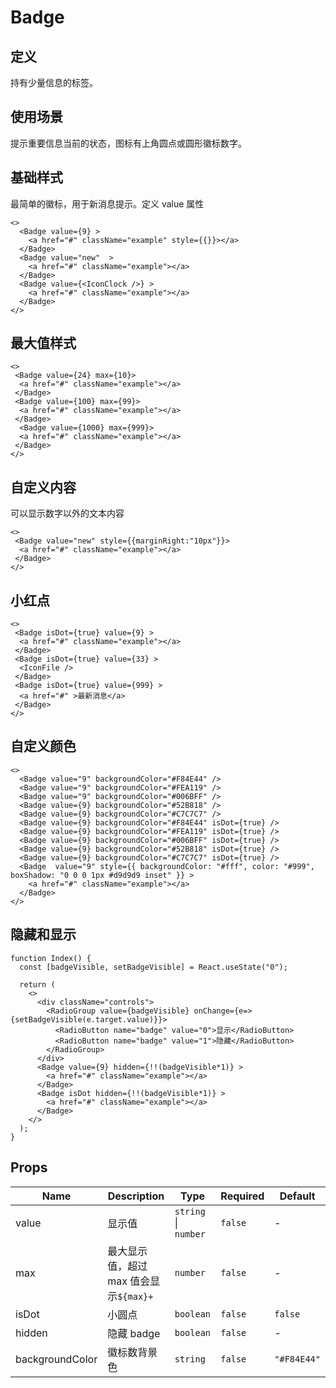 # Badge

## 定义

持有少量信息的标签。

## 使用场景

提示重要信息当前的状态，图标有上角圆点或圆形徽标数字。

## 基础样式

最简单的徽标，用于新消息提示。定义 value 属性

```JSX live=true className=react-demo-container--badge
<>
  <Badge value={9} >
    <a href="#" className="example" style={{}}></a>
  </Badge>
  <Badge value="new"  >
    <a href="#" className="example"></a>
  </Badge>
  <Badge value={<IconClock />} >
    <a href="#" className="example"></a>
  </Badge>
</>
```

## 最大值样式

```JSX live=true className=react-demo-container--badge
<>
 <Badge value={24} max={10}>
  <a href="#" className="example"></a>
 </Badge>
 <Badge value={100} max={99}>
  <a href="#" className="example"></a>
 </Badge>
  <Badge value={1000} max={999}>
  <a href="#" className="example"></a>
 </Badge>
</>
```

## 自定义内容

可以显示数字以外的文本内容

```JSX live=true className=react-demo-container--badge
<>
 <Badge value="new" style={{marginRight:"10px"}}>
  <a href="#" className="example"></a>
 </Badge>
</>
```

## 小红点

```JSX live=true className=react-demo-container--badge
<>
 <Badge isDot={true} value={9} >
  <a href="#" className="example"></a>
 </Badge>
 <Badge isDot={true} value={33} >
  <IconFile />
 </Badge>
 <Badge isDot={true} value={999} >
  <a href="#" >最新消息</a>
 </Badge>
</>
```

## 自定义颜色

```JSX live=true className=react-demo-container--badge
<>
  <Badge value="9" backgroundColor="#F84E44" />
  <Badge value="9" backgroundColor="#FEA119" />
  <Badge value="9" backgroundColor="#006BFF" />
  <Badge value={9} backgroundColor="#52B818" />
  <Badge value={9} backgroundColor="#C7C7C7" />
  <Badge value={9} backgroundColor="#F84E44" isDot={true} />
  <Badge value={9} backgroundColor="#FEA119" isDot={true} />
  <Badge value={9} backgroundColor="#006BFF" isDot={true} />
  <Badge value={9} backgroundColor="#52B818" isDot={true} />
  <Badge value={9} backgroundColor="#C7C7C7" isDot={true} />
  <Badge  value="9" style={{ backgroundColor: "#fff", color: "#999", boxShadow: "0 0 0 1px #d9d9d9 inset" }} >
    <a href="#" className="example"></a>
  </Badge>
</>
```

## 隐藏和显示

```JSX live=true className=react-demo-container--badge
function Index() {
  const [badgeVisible, setBadgeVisible] = React.useState("0");

  return (
    <>
      <div className="controls">
        <RadioGroup value={badgeVisible} onChange={e=>{setBadgeVisible(e.target.value)}}>
          <RadioButton name="badge" value="0">显示</RadioButton>
          <RadioButton name="badge" value="1">隐藏</RadioButton>
        </RadioGroup>
      </div>
      <Badge value={9} hidden={!!(badgeVisible*1)} >
        <a href="#" className="example"></a>
      </Badge>
      <Badge isDot hidden={!!(badgeVisible*1)} >
        <a href="#" className="example"></a>
      </Badge>
    </>
  );
}
```

## Props

| Name            | Description                            | Type                 | Required | Default     |
| --------------- | -------------------------------------- | -------------------- | -------- | ----------- |
| value           | 显示值                                 | `string` \| `number` | `false`  | -           |
| max             | 最大显示值，超过 max 值会显示`${max}+` | `number`             | `false`  | -           |
| isDot           | 小圆点                                 | `boolean`            | `false`  | `false`     |
| hidden          | 隐藏 badge                             | `boolean`            | `false`  | -           |
| backgroundColor | 徽标数背景色                           | `string`             | `false`  | `"#F84E44"` |
